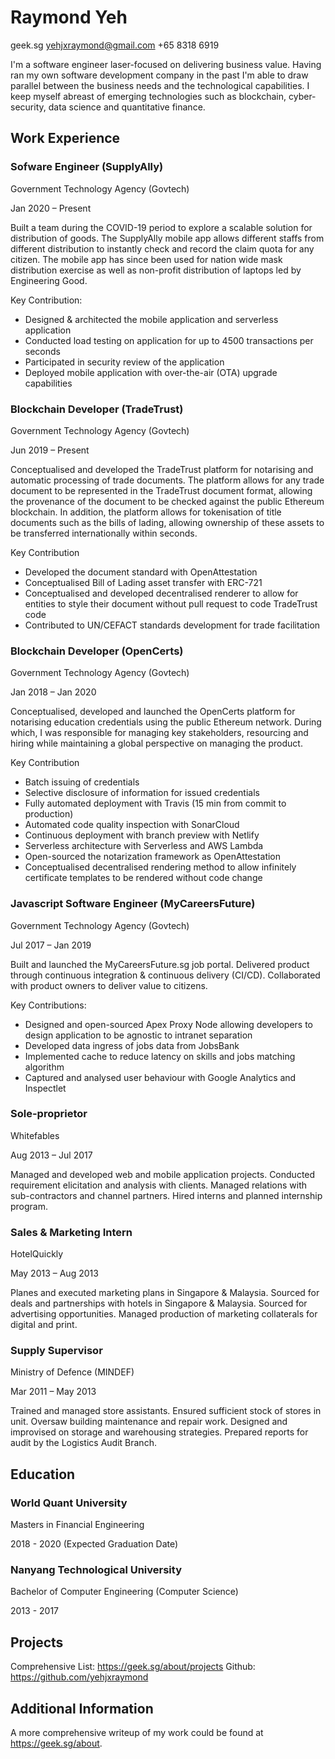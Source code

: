 
# Raymond Yeh

<i class="fas fa-globe-asia"></i> geek.sg
<i class="far fa-envelope"></i> yehjxraymond@gmail.com
<i class="fas fa-phone"></i> +65 8318 6919

I'm a software engineer laser-focused on delivering business value. Having ran my own software development company in the past I'm able to draw parallel between the business needs and the technological capabilities. I keep myself abreast of emerging technologies such as blockchain, cyber-security, data science and quantitative finance.

## Work Experience

### Sofware Engineer (SupplyAlly)

Government Technology Agency (Govtech)

Jan 2020 – Present

Built a team during the COVID-19 period to explore a scalable solution for distribution of goods. The SupplyAlly mobile app allows different staffs from different distribution to instantly check and record the claim quota for any citizen. The mobile app has since been used for nation wide mask distribution exercise as well as non-profit distribution of laptops led by Engineering Good.

Key Contribution:

- Designed & architected the mobile application and serverless application
- Conducted load testing on application for up to 4500 transactions per seconds
- Participated in security review of the application
- Deployed mobile application with over-the-air (OTA) upgrade capabilities

### Blockchain Developer (TradeTrust)

Government Technology Agency (Govtech)

Jun 2019 – Present

Conceptualised and developed the TradeTrust platform for notarising and automatic processing of trade documents. The platform allows for any trade document to be represented in the TradeTrust document format, allowing the provenance of the document to be checked against the public Ethereum blockchain. In addition, the platform allows for tokenisation of title documents such as the bills of lading, allowing ownership of these assets to be transferred internationally within seconds.

Key Contribution

- Developed the document standard with OpenAttestation
- Conceptualised Bill of Lading asset transfer with ERC-721
- Conceptualised and developed decentralised renderer to allow for entities to style their document without pull request to code TradeTrust code
- Contributed to UN/CEFACT standards development for trade facilitation

### Blockchain Developer (OpenCerts)

Government Technology Agency (Govtech)

Jan 2018 – Jan 2020

Conceptualised, developed and launched the OpenCerts platform for notarising education credentials using the public Ethereum network. During which, I was responsible for managing key stakeholders, resourcing and hiring while maintaining a global perspective on managing the product.

Key Contribution

- Batch issuing of credentials
- Selective disclosure of information for issued credentials
- Fully automated deployment with Travis (15 min from commit to production)
- Automated code quality inspection with SonarCloud
- Continuous deployment with branch preview with Netlify
- Serverless architecture with Serverless and AWS Lambda
- Open-sourced the notarization framework as OpenAttestation
- Conceptualised decentralised rendering method to allow infinitely certificate templates to be rendered without code change

### Javascript Software Engineer (MyCareersFuture)

Government Technology Agency (Govtech)

Jul 2017 – Jan 2019

Built and launched the MyCareersFuture.sg job portal. Delivered product through continuous integration & continuous delivery (CI/CD). Collaborated with product owners to deliver value to citizens.

Key Contributions:

- Designed and open-sourced Apex Proxy Node allowing developers to design application to be agnostic to intranet separation
- Developed data ingress of jobs data from JobsBank
- Implemented cache to reduce latency on skills and jobs matching algorithm
- Captured and analysed user behaviour with Google Analytics and Inspectlet

### Sole-proprietor

Whitefables

Aug 2013 – Jul 2017

Managed and developed web and mobile application projects.
Conducted requirement elicitation and analysis with clients.
Managed relations with sub-contractors and channel partners.
Hired interns and planned internship program.

### Sales & Marketing Intern

HotelQuickly

May 2013 – Aug 2013

Planes and executed marketing plans in Singapore & Malaysia.
Sourced for deals and partnerships with hotels in Singapore & Malaysia.
Sourced for advertising opportunities.
Managed production of marketing collaterals for digital and print.

### Supply Supervisor

Ministry of Defence (MINDEF)

Mar 2011 – May 2013

Trained and managed store assistants.
Ensured sufficient stock of stores in unit.
Oversaw building maintenance and repair work.
Designed and improvised on storage and warehousing strategies.
Prepared reports for audit by the Logistics Audit Branch.

## Education

### World Quant University

Masters in Financial Engineering

2018 - 2020 (Expected Graduation Date)

### Nanyang Technological University

Bachelor of Computer Engineering (Computer Science)

2013 - 2017

## Projects

Comprehensive List: https://geek.sg/about/projects
Github: https://github.com/yehjxraymond

## Additional Information

A more comprehensive writeup of my work could be found at https://geek.sg/about.

